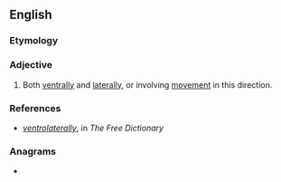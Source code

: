 ==English==

===Etymology===
{{suffix|en|ventrolateral|ly}}

===Adjective===
{{en-adj|-}}

# Both [[ventral]]ly and [[lateral]]ly, or involving [[movement]] in this direction.

===References===
* ''[http://www.thefreedictionary.com/ventrolaterally ventrolaterally]'', in ''The Free Dictionary''

===Anagrams===
* {{anagrams|en|lateroventrally}}